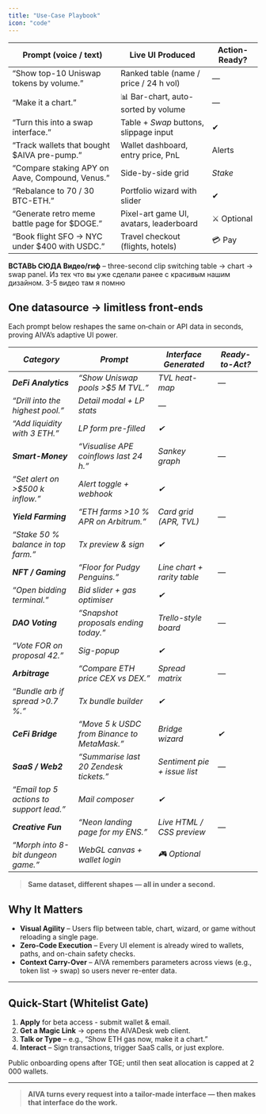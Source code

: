 ```yaml
---
title: "Use-Case Playbook"
icon: "code"
---
```


| Prompt (voice / text)                           | Live UI Produced                        | Action-Ready? |
| ----------------------------------------------- | --------------------------------------- | ------------- |
| “Show top-10 Uniswap tokens by volume.”         | Ranked table (name / price / 24 h vol)  | —             |
| “Make it a chart.”                              | 📊 Bar-chart, auto-sorted by volume     | —             |
| “Turn this into a swap interface.”              | Table \+ _Swap_ buttons, slippage input | ✔             |
| “Track wallets that bought \$AIVA pre-pump.”    | Wallet dashboard, entry price, PnL      | Alerts        |
| “Compare staking APY on Aave, Compound, Venus.” | Side-by-side grid                       | _Stake_       |
| “Rebalance to 70 / 30 BTC-ETH.”                 | Portfolio wizard with slider            | ✔             |
| “Generate retro meme battle page for \$DOGE.”   | Pixel-art game UI, avatars, leaderboard | ⚔ Optional    |
| “Book flight SFO → NYC under \$400 with USDC.”  | Travel checkout (flights, hotels)       | 💳 Pay        |

**ВСТАВЬ СЮДА Видео/гиф** – three-second clip switching table → chart → swap panel. Из тех что вы уже сделали ранее с красивым нашим дизайном. 3-5 видео там я помню

## One datasource → limitless front‑ends

Each prompt below reshapes the same on‑chain or API data in seconds, proving AIVA’s adaptive UI power.

| _Category_                               | _Prompt_                                    | _Interface Generated_         | _Ready-to-Act?_ |
| ---------------------------------------- | ------------------------------------------- | ----------------------------- | --------------- |
| **_DeFi Analytics_**                     | _“Show Uniswap pools \>\$5 M TVL.”_         | _TVL heat-map_                | _—_             |
| _“Drill into the highest pool.”_         | _Detail modal \+ LP stats_                  | _—_                           |                 |
| _“Add liquidity with 3 ETH.”_            | _LP form pre-filled_                        | _✔_                           |                 |
| **_Smart-Money_**                        | _“Visualise APE coinflows last 24 h.”_      | _Sankey graph_                | _—_             |
| _“Set alert on \>\$500 k inflow.”_       | _Alert toggle \+ webhook_                   | _✔_                           |                 |
| **_Yield Farming_**                      | _“ETH farms \>10 % APR on Arbitrum.”_       | _Card grid (APR, TVL)_        | _—_             |
| _“Stake 50 % balance in top farm.”_      | _Tx preview & sign_                         | _✔_                           |                 |
| **_NFT / Gaming_**                       | _“Floor for Pudgy Penguins.”_               | _Line chart \+ rarity table_  | _—_             |
| _“Open bidding terminal.”_               | _Bid slider \+ gas optimiser_               | _✔_                           |                 |
| **_DAO Voting_**                         | _“Snapshot proposals ending today.”_        | _Trello-style board_          | _—_             |
| _“Vote FOR on proposal 42.”_             | _Sig-popup_                                 | _✔_                           |                 |
| **_Arbitrage_**                          | _“Compare ETH price CEX vs DEX.”_           | _Spread matrix_               | _—_             |
| _“Bundle arb if spread \>0.7 %.”_        | _Tx bundle builder_                         | _✔_                           |                 |
| **_CeFi Bridge_**                        | _“Move 5 k USDC from Binance to MetaMask.”_ | _Bridge wizard_               | _✔_             |
| **_SaaS / Web2_**                        | _“Summarise last 20 Zendesk tickets.”_      | _Sentiment pie \+ issue list_ | _—_             |
| _“Email top 5 actions to support lead.”_ | _Mail composer_                             | _✔_                           |                 |
| **_Creative Fun_**                       | _“Neon landing page for my ENS.”_           | _Live HTML / CSS preview_     | _—_             |
| _“Morph into 8-bit dungeon game.”_       | _WebGL canvas \+ wallet login_              | _🎮 Optional_                 |                 |

> **Same dataset, different shapes — all in under a second.**

## Why It Matters

- **Visual Agility** – Users flip between table, chart, wizard, or game without reloading a single page.
- **Zero-Code Execution** – Every UI element is already wired to wallets, paths, and on-chain safety checks.
- **Context Carry-Over** – AIVA remembers parameters across views (e.g., token list → swap) so users never re-enter data.

---

## Quick-Start (Whitelist Gate)

1. **Apply** for beta access - submit wallet & email.
2. **Get a Magic Link** → opens the AIVADesk web client.
3. **Talk or Type** – e.g., “Show ETH gas now, make it a chart.”
4. **Interact** – Sign transactions, trigger SaaS calls, or just explore.

<Note>
  Public onboarding opens after TGE; until then seat allocation is capped at 2 000 wallets.
</Note>

---

> **AIVA turns every request into a tailor-made interface — then makes that interface do the work.**